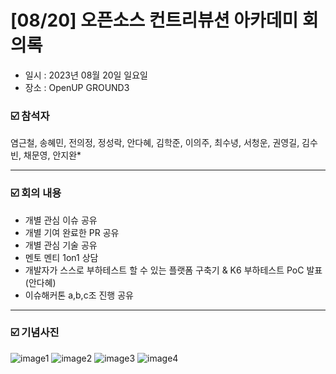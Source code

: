 # [08/20] 오픈소스 컨트리뷰션 아카데미 회의록

- 일시 : 2023년 08월 20일 일요일
- 장소 : OpenUP GROUND3

### ☑️  참석자

염근철, 송혜민, 전의정, 정성락, 안다혜, 김학준, 이의주, 최수녕, 서청운, 권영길, 김수빈, 채문영, 안지완*
    
---

### ☑️  회의 내용

- 개별 관심 이슈 공유
- 개별 기여 완료한 PR 공유
- 개별 관심 기술 공유
- 멘토 멘티 1on1 상담
- 개발자가 스스로 부하테스트 할 수 있는 플랫폼 구축기 & K6 부하테스트 PoC 발표(안다혜)
- 이슈해커톤 a,b,c조 진행 공유

---

### ☑️  기념사진

![image1](./images/230820_1.jpg)
![image2](./images/230820_2.jpg)
![image3](./images/230820_3.jpg)
![image4](./images/230820_4.jpg)